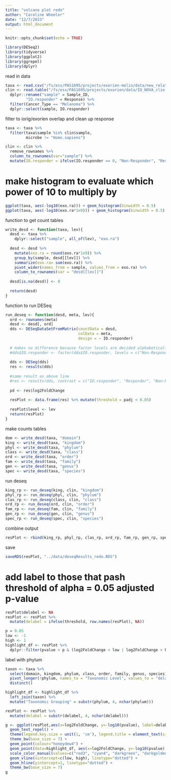 ```yaml
---
title: "volcano plot redo"
author: "Caroline Wheeler"
date: "12/7/2023"
output: html_document
---
```


```r
knitr::opts_chunk$set(echo = TRUE)

library(DESeq2)
library(tidyverse)
library(ggplot2)
library(ggrepel)
library(dplyr)
```

read in data
```r
taxa <- read.csv("/fs/ess/PAS1695/projects/exorien-melio/data/new_relative_abundance_with_taxonomy.csv")
clin <- read.table("/fs/ess/PAS1695/projects/exorien/data/IO_NOVA_clin.txt", header = TRUE) %>%
  dplyr::rename("sample" = Sample_ID,
         "IO.responder" = Response) %>%
  filter(Cancer_Type == "Melanoma") %>%
  dplyr::select(sample, IO.responder) 
```

filter to iorig/exorien overlap and clean up response 
```r
taxa <- taxa %>%
  filter(taxa$sample %in% clin$sample,
         microbe != "Homo.sapiens")

clin <- clin %>% 
  remove_rownames %>% 
  column_to_rownames(var="sample") %>%
  mutate(IO.responder = ifelse(IO.responder == 0, "Non-Responder", "Responder")) 
```

# make histogram to evaluate which power of 10 to multiply by
```r
ggplot(taxa, aes(-log10(exo.ra))) + geom_histogram(binwidth = 0.5)
ggplot(taxa, aes(-log10(exo.ra*1e9))) + geom_histogram(binwidth = 0.5)
```


function to get count tables
```r
write_desd <- function(taxa, lev){
  desd <- taxa %>%
    dplyr::select("sample", all_of(lev), "exo.ra")
  
  desd <- desd %>%
    mutate(exo.ra = round(exo.ra*1e9)) %>%
    group_by(sample, desd[[lev]]) %>%
    summarize(exo.ra= sum(exo.ra)) %>%
    pivot_wider(names_from = sample, values_from = exo.ra) %>%
    column_to_rownames(var = "desd[[lev]]")
  
  desd[is.na(desd)] <- 0
  
  return(desd)
}
```

function to run DESeq
```r
run_deseq <- function(desd, meta, lev){
  ord <- rownames(meta)
  desd <- desd[, ord]
  dds <- DESeqDataSetFromMatrix(countData = desd,
                                colData = meta,
                                design = ~ IO.responder)
  
  # makes no difference because factor levels are decided alphabetically 
  #dds$IO.responder <- factor(dds$IO.responder, levels = c("Non-Responder", "Responder"))
  
  dds <- DESeq(dds)
  res <- results(dds)
  
  #same result as above line
  #res <- results(dds, contrast = c("IO.responder", "Responder", "Non-Responder"))
  
  pd <- res$log2FoldChange
  
  resPlot <- data.frame(res) %>% mutate(threshold = padj < 0.05)
  
  resPlot$level <- lev
  return(resPlot)
}
```

make counts tables
```r
dom <- write_desd(taxa, "domain")
king <- write_desd(taxa, "kingdom") 
phyl <- write_desd(taxa, "phylum") 
class <- write_desd(taxa, "class") 
ord <- write_desd(taxa, "order")
fam <- write_desd(taxa, "family") 
gen <- write_desd(taxa, "genus")
spec <- write_desd(taxa, "species")
```

run deseq
```r
king_rp <- run_deseq(king, clin, "kingdom")
phyl_rp <- run_deseq(phyl, clin, "phylum")
clas_rp <- run_deseq(class, clin, "class")
ord_rp <- run_deseq(ord, clin, "order")
fam_rp <- run_deseq(fam, clin, "family")
gen_rp <- run_deseq(gen, clin, "genus")
spec_rp <- run_deseq(spec, clin, "species")
```

combine output
```r
resPlot <- rbind(king_rp, phyl_rp, clas_rp, ord_rp, fam_rp, gen_rp, spec_rp)
```

save
```r
saveRDS(resPlot, "../data/deseqResults_redo.RDS")
```


# add label to those that pash threshold of alpha = 0.05 adjusted p-value
```r
resPlot$delabel <- NA
resPlot <- resPlot %>%
  mutate(delabel = ifelse(threshold, row.names(resPlot), NA))
```

```r
p = 0.05
low <- -1
high <- 1
highlight_df <- resPlot %>% 
  dplyr::filter(pvalue < p & (log2FoldChange < low | log2FoldChange > high))
```

label with phylum
```r
taxon <- taxa %>%
  select(domain, kingdom, phylum, class, order, family, genus, species) %>%
  pivot_longer(!phylum, names_to = "Taxonomic Level", values_to = "delabel") %>%
  distinct()

highlight_df <- highlight_df %>%
  left_join(taxon) %>%
  mutate("Taxonomic Grouping" = substr(phylum, 4, nchar(phylum)))

resPlot <- resPlot %>%
  mutate(delabel = substr(delabel, 4, nchar(delabel)))
```

```r
g <- ggplot(resPlot,aes(x=log2FoldChange, y=-log10(pvalue), label=delabel)) + 
  geom_text_repel() +
  theme(legend.key.size = unit(1, 'cm'), legend.title = element_text(size=7), legend.text = element_text(size=7), axis.text =element_text(size = 7), axis.title=element_text(size=7)) +
  theme_bw(base_size = 7) +
  geom_point(colour="honeydew4") +
  geom_point(data=highlight_df, aes(x=log2FoldChange, y=-log10(pvalue), label=delabel, color = `Taxonomic Grouping`),size=1) +
  scale_color_manual(values=c("red3", "cyan4", "darkgreen", "darkgoldenrod2", "salmon2", "cornflowerblue", "deeppink4")) +
  geom_vline(xintercept=c(low, high), linetype="dotted") +
  geom_hline(yintercept=1, linetype="dotted") + 
  theme_bw(base_size = 7) 
g
```
